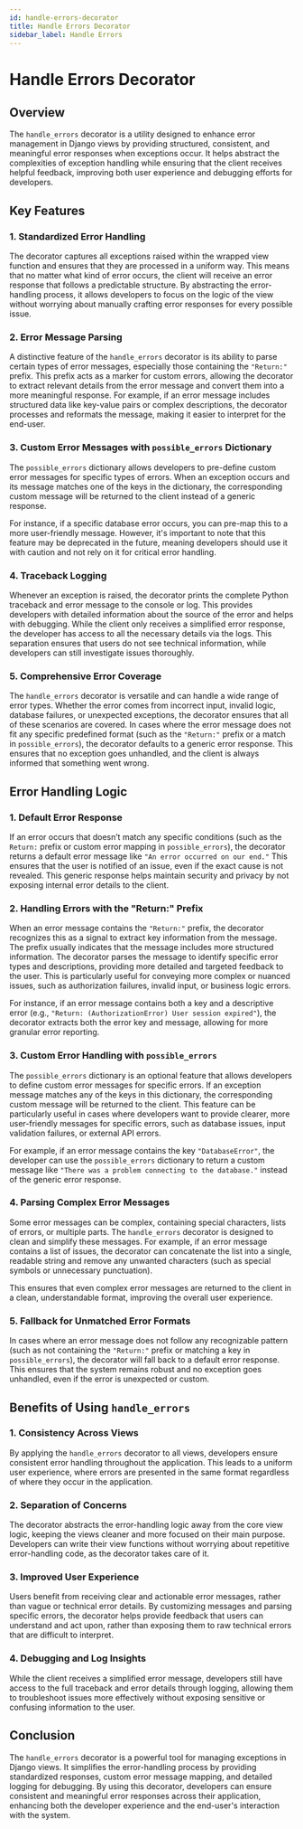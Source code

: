 ```yaml
---
id: handle-errors-decorator
title: Handle Errors Decorator
sidebar_label: Handle Errors
---
```


# Handle Errors Decorator

## Overview

The `handle_errors` decorator is a utility designed to enhance error management in Django views by providing structured, consistent, and meaningful error responses when exceptions occur. It helps abstract the complexities of exception handling while ensuring that the client receives helpful feedback, improving both user experience and debugging efforts for developers.

## Key Features

### 1. **Standardized Error Handling**
The decorator captures all exceptions raised within the wrapped view function and ensures that they are processed in a uniform way. This means that no matter what kind of error occurs, the client will receive an error response that follows a predictable structure. By abstracting the error-handling process, it allows developers to focus on the logic of the view without worrying about manually crafting error responses for every possible issue.

### 2. **Error Message Parsing**
A distinctive feature of the `handle_errors` decorator is its ability to parse certain types of error messages, especially those containing the `"Return:"` prefix. This prefix acts as a marker for custom errors, allowing the decorator to extract relevant details from the error message and convert them into a more meaningful response. For example, if an error message includes structured data like key-value pairs or complex descriptions, the decorator processes and reformats the message, making it easier to interpret for the end-user.

### 3. **Custom Error Messages with `possible_errors` Dictionary**
The `possible_errors` dictionary allows developers to pre-define custom error messages for specific types of errors. When an exception occurs and its message matches one of the keys in the dictionary, the corresponding custom message will be returned to the client instead of a generic response. 

For instance, if a specific database error occurs, you can pre-map this to a more user-friendly message. However, it's important to note that this feature may be deprecated in the future, meaning developers should use it with caution and not rely on it for critical error handling.

### 4. **Traceback Logging**
Whenever an exception is raised, the decorator prints the complete Python traceback and error message to the console or log. This provides developers with detailed information about the source of the error and helps with debugging. While the client only receives a simplified error response, the developer has access to all the necessary details via the logs. This separation ensures that users do not see technical information, while developers can still investigate issues thoroughly.

### 5. **Comprehensive Error Coverage**
The `handle_errors` decorator is versatile and can handle a wide range of error types. Whether the error comes from incorrect input, invalid logic, database failures, or unexpected exceptions, the decorator ensures that all of these scenarios are covered. In cases where the error message does not fit any specific predefined format (such as the `"Return:"` prefix or a match in `possible_errors`), the decorator defaults to a generic error response. This ensures that no exception goes unhandled, and the client is always informed that something went wrong.

## Error Handling Logic

### 1. **Default Error Response**
If an error occurs that doesn’t match any specific conditions (such as the `Return:` prefix or custom error mapping in `possible_errors`), the decorator returns a default error message like `"An error occurred on our end."` This ensures that the user is notified of an issue, even if the exact cause is not revealed. This generic response helps maintain security and privacy by not exposing internal error details to the client.

### 2. **Handling Errors with the "Return:" Prefix**
When an error message contains the `"Return:"` prefix, the decorator recognizes this as a signal to extract key information from the message. The prefix usually indicates that the message includes more structured information. The decorator parses the message to identify specific error types and descriptions, providing more detailed and targeted feedback to the user. This is particularly useful for conveying more complex or nuanced issues, such as authorization failures, invalid input, or business logic errors.

For instance, if an error message contains both a key and a descriptive error (e.g., `"Return: (AuthorizationError) User session expired"`), the decorator extracts both the error key and message, allowing for more granular error reporting.

### 3. **Custom Error Handling with `possible_errors`**
The `possible_errors` dictionary is an optional feature that allows developers to define custom error messages for specific errors. If an exception message matches any of the keys in this dictionary, the corresponding custom message will be returned to the client. This feature can be particularly useful in cases where developers want to provide clearer, more user-friendly messages for specific errors, such as database issues, input validation failures, or external API errors.

For example, if an error message contains the key `"DatabaseError"`, the developer can use the `possible_errors` dictionary to return a custom message like `"There was a problem connecting to the database."` instead of the generic error response.

### 4. **Parsing Complex Error Messages**
Some error messages can be complex, containing special characters, lists of errors, or multiple parts. The `handle_errors` decorator is designed to clean and simplify these messages. For example, if an error message contains a list of issues, the decorator can concatenate the list into a single, readable string and remove any unwanted characters (such as special symbols or unnecessary punctuation).

This ensures that even complex error messages are returned to the client in a clean, understandable format, improving the overall user experience.

### 5. **Fallback for Unmatched Error Formats**
In cases where an error message does not follow any recognizable pattern (such as not containing the `"Return:"` prefix or matching a key in `possible_errors`), the decorator will fall back to a default error response. This ensures that the system remains robust and no exception goes unhandled, even if the error is unexpected or custom.

## Benefits of Using `handle_errors`

### 1. **Consistency Across Views**
By applying the `handle_errors` decorator to all views, developers ensure consistent error handling throughout the application. This leads to a uniform user experience, where errors are presented in the same format regardless of where they occur in the application.

### 2. **Separation of Concerns**
The decorator abstracts the error-handling logic away from the core view logic, keeping the views cleaner and more focused on their main purpose. Developers can write their view functions without worrying about repetitive error-handling code, as the decorator takes care of it.

### 3. **Improved User Experience**
Users benefit from receiving clear and actionable error messages, rather than vague or technical error details. By customizing messages and parsing specific errors, the decorator helps provide feedback that users can understand and act upon, rather than exposing them to raw technical errors that are difficult to interpret.

### 4. **Debugging and Log Insights**
While the client receives a simplified error message, developers still have access to the full traceback and error details through logging, allowing them to troubleshoot issues more effectively without exposing sensitive or confusing information to the user.

## Conclusion

The `handle_errors` decorator is a powerful tool for managing exceptions in Django views. It simplifies the error-handling process by providing standardized responses, custom error message mapping, and detailed logging for debugging. By using this decorator, developers can ensure consistent and meaningful error responses across their application, enhancing both the developer experience and the end-user's interaction with the system.
